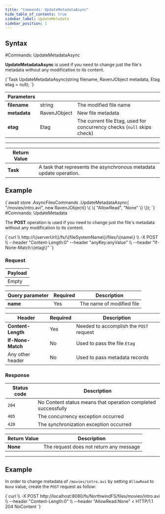 ---
title: "Commands: UpdateMetadataAsync"
hide_table_of_contents: true
sidebar_label: UpdateMetadata
sidebar_position: 1
---




## Syntax
<LanguageSwitcher supportedLanguages={supportedLanguages} />
<LanguageContent language="csharp">
#Commands: UpdateMetadataAsync

**UpdateMetadataAsync** is used if you need to change just the file's metadata without any modification to its content.



<TabItem value="update_metadata_1" label="update_metadata_1">
<CodeBlock language="csharp">
{`Task UpdateMetadataAsync(string filename, RavenJObject metadata, Etag etag = null);
`}
</CodeBlock>
</TabItem>

| Parameters | | |
| ------------- | ------------- | ----- |
| **filename** | string | The modified file name |
| **metadata** | RavenJObject | New file metadata |
| **etag** | Etag | The current file Etag, used for concurrency checks (`null` skips check) |

---

| Return Value | |
| ------------- | ------------- |
| **Task** | A task that represents the asynchronous metadata update operation. |

## Example

<TabItem value="update_metadata_2" label="update_metadata_2">
<CodeBlock language="csharp">
{`await store
	.AsyncFilesCommands
	.UpdateMetadataAsync(
		"/movies/intro.avi",
		new RavenJObject()
		\{
			\{
				"AllowRead", "None"
			\}
		\});
`}
</CodeBlock>
</TabItem>

</LanguageContent>
<LanguageContent language="http">
#Commands: UpdateMetadata

The **POST** operation is used if you need to change just the file's metadata without any modification to its content. 



<TabItem value="json" label="json">
<CodeBlock language="json">
{`curl \\
	http://\{serverUrl\}/fs/\{fileSystemName\}/files/\{name\}  \\
	-X POST \\
    --header "Content-Length:0"
	--header "anyKey:anyValue" \\
    --header "If-None-Match:\{etag\}"
`}
</CodeBlock>
</TabItem>

### Request

| Payload |
| ------- |
| Empty |

| Query parameter | Required | Description |
| ------------- | -- | ---- |
| **name** | Yes | The name of modified file |

| Header | Required | Description |
| --------| ------- | --- |
| **Content-Length** | Yes |  Needed to accomplish the `POST` request |
| **If-None-Match** | No |  Used to pass the file `Etag` |
| Any other header | No | Used to pass metadata records |

### Response

| Status code | Description |
| ----------- | - |
| `204` | No Content status means that operation completed successfully |
| `405` | The concurrency exception occurred |
| `420` | The synchronization exception occurred |

| Return Value | Description |
| ------------- | ------------- |
| **None** | The request does not return any message |

---

## Example

In order to change metadata of `/movies/intro.avi` by setting `AllowRead` to `None` value, create the `POST` request as follow:

<TabItem value="json" label="json">
<CodeBlock language="json">
{`curl \\
	-X POST http://localhost:8080/fs/NorthwindFS/files/movies/intro.avi  \\
	--header "Content-Length:0" \\
    --header "AllowRead:None"
< HTTP/1.1 204 NoContent
`}
</CodeBlock>
</TabItem>

</LanguageContent>

<!---

-->